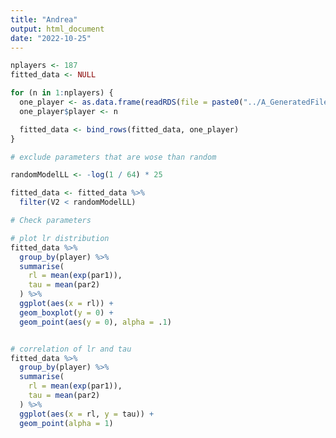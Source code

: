 ```yaml
---
title: "Andrea"
output: html_document
date: "2022-10-25"
---
```


```r
nplayers <- 187
fitted_data <- NULL

for (n in 1:nplayers) {
  one_player <- as.data.frame(readRDS(file = paste0("../A_GeneratedFiles/modelfits/all_envs/GM_fit_", n, ".rds")))
  one_player$player <- n

  fitted_data <- bind_rows(fitted_data, one_player)
}
```



```r
# exclude parameters that are wose than random

randomModelLL <- -log(1 / 64) * 25

fitted_data <- fitted_data %>%
  filter(V2 < randomModelLL)
```


```r
# Check parameters

# plot lr distribution
fitted_data %>%
  group_by(player) %>%
  summarise(
    rl = mean(exp(par1)),
    tau = mean(par2)
  ) %>%
  ggplot(aes(x = rl)) +
  geom_boxplot(y = 0) +
  geom_point(aes(y = 0), alpha = .1)


# correlation of lr and tau
fitted_data %>%
  group_by(player) %>%
  summarise(
    rl = mean(exp(par1)),
    tau = mean(par2)
  ) %>%
  ggplot(aes(x = rl, y = tau)) +
  geom_point(alpha = 1)
```

